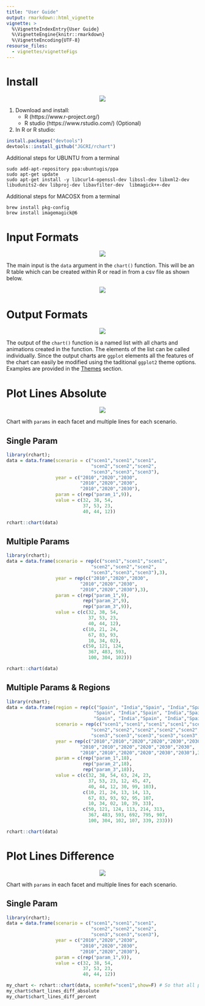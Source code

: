 ```yaml
---
title: "User Guide"
output: rmarkdown::html_vignette
vignette: >
  %\VignetteIndexEntry{User Guide}
  %\VignetteEngine{knitr::rmarkdown}
  %\VignetteEncoding{UTF-8}
resourse_files:
  - vignettes/vignetteFigs
---
```


<!-------------------------->
<!-------------------------->
<!-- HTML styles items    -->
<!-------------------------->
<!-------------------------->

<style>
.button {
  background-color: #555555;
  border-radius: 8px;
  border: none;
  color: white;
  padding: 15px 32px;
  text-align: center;
  text-decoration: none;
  display: inline-block;
  font-size: 16px;
  margin: 4px 2px;
  cursor: pointer;
}

.button:hover {
  box-shadow: 0 12px 16px 0 rgba(0,0,0,0.24), 0 17px 50px 0 rgba(0,0,0,0.19);
  background-color: #555555;
  color: gold;
}

</style>

<!-- ------------------------>
<!-- ------------------------>
# Install
<!-- ------------------------>
<!-- ------------------------>
<p align="center"> <img src="vignetteFigs/divider.png"></p>

1. Download and install:
    - R (https://www.r-project.org/)
    - R studio (https://www.rstudio.com/) (Optional)
    
    
2. In R or R studio:

```r
install.packages("devtools")
devtools::install_github("JGCRI/rchart")
```

Additional steps for UBUNTU from a terminal
```
sudo add-apt-repository ppa:ubuntugis/ppa
sudo apt-get update
sudo apt-get install -y libcurl4-openssl-dev libssl-dev libxml2-dev libudunits2-dev libproj-dev libavfilter-dev  libmagick++-dev
```

Additional steps for MACOSX from a terminal
```
brew install pkg-config
brew install imagemagick@6
```

<!-------------------------->
<!-------------------------->
# Input Formats {#inputs}
<!-------------------------->
<!-------------------------->
<p align="center"> <img src="vignetteFigs/divider.png"></p>

The main input is the `data` argument in the `chart()` function. This will be an R table which can be created within R or read in from a csv file as shown below.

<p align="center"> <img src="vignetteFigs/inputs.JPG"></p>

<!-------------------------->
<!-------------------------->
# Output Formats {#outputs}
<!-------------------------->
<!-------------------------->
<p align="center"> <img src="vignetteFigs/divider.png"></p>

The output of the `chart()` function is a named list with all charts and animations created in the function. The elements of the list can be called individually. Since the output charts are `ggplot` elements all the features of the chart can easily be modified using the taditional `ggplot2` theme options. Examples are provided in the [Themes](#themes) section. 

<!-------------------------->
<!-------------------------->
# Plot Lines Absolute
<!-------------------------->
<!-------------------------->
<p align="center"> <img src="vignetteFigs/divider.png"></p>

Chart with `params` in each facet and multiple lines for each scenario.

## Single Param
```r
library(rchart);
data = data.frame(scenario = c("scen1","scen1","scen1",
                               "scen2","scen2","scen2",
                               "scen3","scen3","scen3"),
                  year = c("2010","2020","2030",
                           "2010","2020","2030",
                           "2010","2020","2030"),
                  param = c(rep("param_1",9)),
                  value = c(32, 38, 54,
                            37, 53, 23,
                            40, 44, 12))

rchart::chart(data)
```

## Multiple Params
```r
library(rchart);
data = data.frame(scenario = rep(c("scen1","scen1","scen1",
                               "scen2","scen2","scen2",
                               "scen3","scen3","scen3"),3),
                  year = rep(c("2010","2020","2030",
                           "2010","2020","2030",
                           "2010","2020","2030"),3),
                  param = c(rep("param_1",9),
                            rep("param_2",9),
                            rep("param_3",9)),
                  value = c(c(32, 38, 54,
                              37, 53, 23,
                              40, 44, 12),
                            c(10, 21, 24,
                              67, 83, 93, 
                              10, 34, 02),
                            c(50, 121, 124,
                              367, 483, 593,
                              100, 304, 102)))

rchart::chart(data)
```

## Multiple Params & Regions
```r
library(rchart);
data = data.frame(region = rep(c("Spain", "India","Spain", "India","Spain", "India",
                                "Spain", "India","Spain", "India","Spain", "India",
                                "Spain", "India","Spain", "India","Spain", "India"),3),
                  scenario = rep(c("scen1","scen1","scen1","scen1","scen1","scen1",
                               "scen2","scen2","scen2","scen2","scen2","scen2",
                               "scen3","scen3","scen3","scen3","scen3","scen3"),3),
                  year = rep(c("2010","2010","2020","2020","2030","2030",
                           "2010","2010","2020","2020","2030","2030",
                           "2010","2010","2020","2020","2030","2030"),3),
                  param = c(rep("param_1",18),
                            rep("param_2",18),
                            rep("param_3",18)),
                  value = c(c(32, 38, 54, 63, 24, 23,
                              37, 53, 23, 12, 45, 47,
                              40, 44, 12, 30, 99, 103),
                            c(10, 21, 24, 13, 14, 13,
                              67, 83, 93, 92, 95, 107,
                              10, 34, 02, 10, 39, 33),
                            c(50, 121, 124, 113, 214, 313,
                              367, 483, 593, 692, 795, 907,
                              100, 304, 102, 107, 339, 233)))

rchart::chart(data)
```


<!-------------------------->
<!-------------------------->
# Plot Lines Difference
<!-------------------------->
<!-------------------------->
<p align="center"> <img src="vignetteFigs/divider.png"></p>

Chart with `params` in each facet and multiple lines for each scenario.

## Single Param
```r
library(rchart);
data = data.frame(scenario = c("scen1","scen1","scen1",
                               "scen2","scen2","scen2",
                               "scen3","scen3","scen3"),
                  year = c("2010","2020","2030",
                           "2010","2020","2030",
                           "2010","2020","2030"),
                  param = c(rep("param_1",9)),
                  value = c(32, 38, 54,
                            37, 53, 23,
                            40, 44, 12))

my_chart <- rchart::chart(data, scenRef="scen1",show=F) # So that all plots are not shown
my_chart$chart_lines_diff_absolute
my_chart$chart_lines_diff_percent

```


